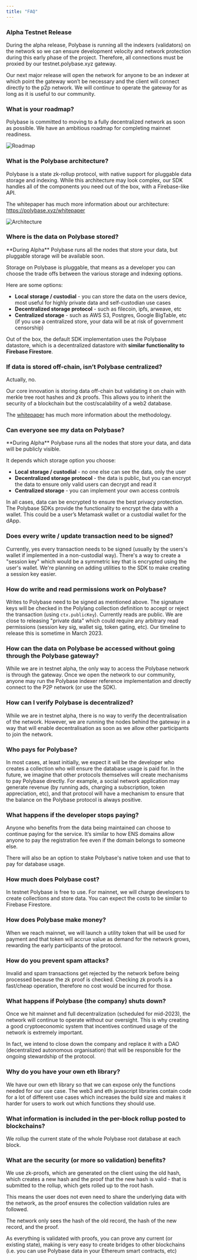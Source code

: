 ```yaml
---
title: "FAQ"
---
```


### Alpha Testnet Release

During the alpha release, Polybase is running all the indexers (validators) on
the network so we can ensure development velocity and network protection during
this early phase of the project. Therefore, all connections must be proxied by
our testnet.polybase.xyz gateway.

Our next major release will open the network for anyone to be an indexer at
which point the gateway won’t be necessary and the client will connect directly
to the p2p network. We will continue to operate the gateway for as long as it is
useful to our community.

### What is your roadmap?

Polybase is committed to moving to a fully decentralized network as soon as
possible. We have an ambitious roadmap for completing mainnet readiness.

![Roadmap](/images/roadmap.webp)

### What is the Polybase architecture?

Polybase is a state zk-rollup protocol, with native support for pluggable data
storage and indexing. While this architecture may look complex, our SDK handles
all of the components you need out of the box, with a Firebase-like API.

The whitepaper has much more information about our architecture:
https://polybase.xyz/whitepaper

![Architecture](/images/architecture.webp)

### Where is the data on Polybase stored?

<Info>
**During Alpha** Polybase runs all the nodes that store your data, but pluggable storage will be available soon.
</Info>

Storage on Polybase is pluggable, that means as a developer you can choose the
trade offs between the various storage and indexing options.

Here are some options:

- **Local storage / custodial** \- you can store the data on the users device,
  most useful for highly private data and self-custodian use cases
- **Decentralized storage protocol** \- such as filecoin, ipfs, arweave, etc
- **Centralized storage** \- such as AWS S3, Postgres, Google BigTable, etc (if
  you use a centralized store, your data will be at risk of government
  censorship)

Out of the box, the default SDK implementation uses the Polybase datastore,
which is a decentralized datastore with **similar functionality to Firebase
Firestore**.

### If data is stored off-chain, isn’t Polybase centralized?

Actually, no.

Our core innovation is storing data off-chain but validating it on chain with
merkle tree root hashes and zk proofs. This allows you to inherit the security
of a blockchain but the cost/scalability of a web2 database.

The [whitepaper](https://polybase.xyz/whitepaper) has much more information
about the methodology.

### Can everyone see my data on Polybase?

<Info>
**During Alpha** Polybase runs all the nodes that store your data, and data will be publicly visible.
</Info>

It depends which storage option you choose:

- **Local storage / custodial** \- no one else can see the data, only the user
- **Decentralized storage protocol** \- the data is public, but you can encrypt
  the data to ensure only valid users can decrypt and read it
- **Centralized storage** \- you can implement your own access controls

In all cases, data can be encrypted to ensure the best privacy protection.
The Polybase SDKs provide the functionality to encrypt the data with a wallet.
This could be a user’s Metamask wallet or a custodial wallet for the dApp.

### Does every write / update transaction need to be signed?

Currently, yes every transaction needs to be signed (usually by the users's wallet if implemented in a non-custodial way). There's a way to create a "session key" which would be a symmetric key that is encrypted using the user's wallet. We're planning on adding utilities to the SDK to make creating a session key easier.

### How do write and read permissions work on Polybase?

Writes to Polybase need to be signed as mentioned above. The signature keys will be checked in the Polylang collection definition to accept or reject the transaction (using `ctx.publicKey`). Currently reads are public. We are close to releasing "private data" which could require any arbitrary read permissions (session key sig, wallet sig, token gating, etc). Our timeline to release this is sometime in March 2023.

### How can the data on Polybase be accessed without going through the Polybase gateway?

While we are in testnet alpha, the only way to access the Polybase network is through
the gateway. Once we open the network to our community, anyone may run the
Polybase indexer reference implementation and directly connect to the P2P
network (or use the SDK).

### How can I verify Polybase is decentralized?

While we are in testnet alpha, there is no way to verify the decentralisation of the
network. However, we are running the nodes behind the gateway in a way that will
enable decentralisation as soon as we allow other participants to join the
network.

### Who pays for Polybase?

In most cases, at least initially, we expect it will be the developer who
creates a collection who will ensure the database usage is paid for. In the
future, we imagine that other protocols themselves will create mechanisms to pay
Polybase directly. For example, a social network application may generate
revenue (by running ads, charging a subscription, token appreciation, etc), and
that protocol will have a mechanism to ensure that the balance on the Polybase
protocol is always positive.

### What happens if the developer stops paying?

Anyone who benefits from the data being maintained can choose to continue paying
for the service. It’s similar to how ENS domains allow anyone to pay the
registration fee even if the domain belongs to someone else.

There will also be an option to stake Polybase's native token and use that to
pay for database usage.

### How much does Polybase cost?

In testnet Polybase is free to use. For mainnet, we will charge developers to
create collections and store data. You can expect the costs to be similar to
Firebase Firestore.

### How does Polybase make money?

When we reach mainnet, we will launch a utility token that will be used for
payment and that token will accrue value as demand for the network grows,
rewarding the early participants of the protocol.

### How do you prevent spam attacks?

Invalid and spam transactions get rejected by the network before being processed
because the zk proof is checked. Checking zk proofs is a fast/cheap operation,
therefore no cost would be incurred for those.

### What happens if Polybase (the company) shuts down?

Once we hit mainnet and full decentralization (scheduled for mid-2023), the
network will continue to operate without our oversight. This is why creating a
good cryptoeconomic system that incentives continued usage of the network is
extremely important.

In fact, we intend to close down the company and replace it with a DAO
(decentralized autonomous organisation) that will be responsible for the ongoing
stewardship of the protocol.

### Why do you have your own eth library?

We have our own eth library so that we can expose only the functions needed for
our use case. The web3 and eth javascript libraries contain code for a lot of
different use cases which increases the build size and makes it harder for users
to work out which functions they should use.

### What information is included in the per-block rollup posted to blockchains?

We rollup the current state of the whole Polybase root database at each block.

### What are the security (or more so validation) benefits?

We use zk-proofs, which are generated on the client using the old hash, which
creates a new hash and the proof that the new hash is valid - that is submitted
to the rollup, which gets rolled up to the root hash.

This means the user does not even need to share the underlying data with the
network, as the proof ensures the collection validation rules are followed.

The network only sees the hash of the old record, the hash of the new record,
and the proof.

As everything is validated with proofs, you can prove any current (or existing
state), making is very easy to create bridges to other blockchains (i.e. you can
use Polybase data in your Ethereum smart contracts, etc)
